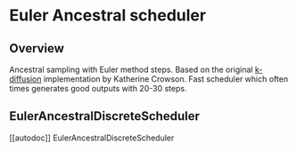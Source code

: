 <!--Copyright 2023 The HuggingFace Team. All rights reserved.

Licensed under the Apache License, Version 2.0 (the "License"); you may not use this file except in compliance with
the License. You may obtain a copy of the License at

http://www.apache.org/licenses/LICENSE-2.0

Unless required by applicable law or agreed to in writing, software distributed under the License is distributed on
an "AS IS" BASIS, WITHOUT WARRANTIES OR CONDITIONS OF ANY KIND, either express or implied. See the License for the
specific language governing permissions and limitations under the License.
-->

# Euler Ancestral scheduler

## Overview

Ancestral sampling with Euler method steps. Based on the original [k-diffusion](https://github.com/crowsonkb/k-diffusion/blob/481677d114f6ea445aa009cf5bd7a9cdee909e47/k_diffusion/sampling.py#L72) implementation by Katherine Crowson.
Fast scheduler which often times generates good outputs with 20-30 steps.

## EulerAncestralDiscreteScheduler
[[autodoc]] EulerAncestralDiscreteScheduler
